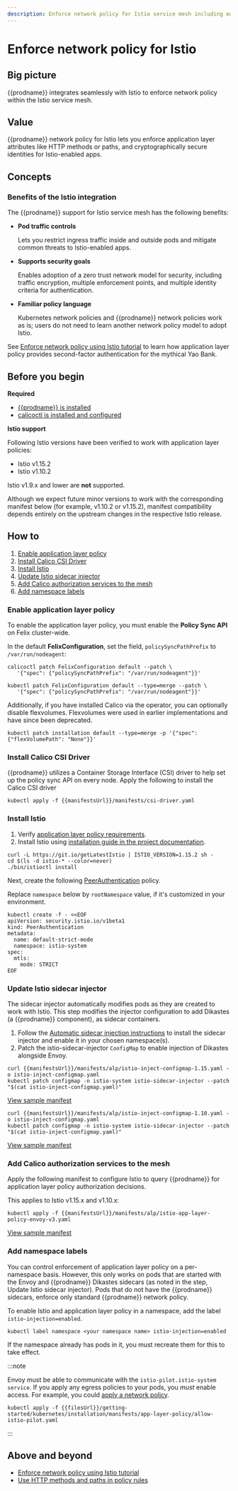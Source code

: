 ```yaml
---
description: Enforce network policy for Istio service mesh including matching on HTTP methods and paths.
---
```


# Enforce network policy for Istio

## Big picture

{{prodname}} integrates seamlessly with Istio to enforce network policy within the Istio service mesh.

## Value

{{prodname}} network policy for Istio lets you enforce application layer attributes like HTTP methods or paths, and cryptographically secure identities for Istio-enabled apps.

## Concepts

### Benefits of the Istio integration

The {{prodname}} support for Istio service mesh has the following benefits:

- **Pod traffic controls**

  Lets you restrict ingress traffic inside and outside pods and mitigate common threats to Istio-enabled apps.

- **Supports security goals**

  Enables adoption of a zero trust network model for security, including traffic encryption, multiple enforcement points, and multiple identity criteria for authentication.

- **Familiar policy language**

  Kubernetes network policies and {{prodname}} network policies work as is; users do not need to learn another network policy model to adopt Istio.

See [Enforce network policy using Istio tutorial](enforce-policy-istio.mdx) to learn how application layer policy provides second-factor authentication for the mythical Yao Bank.

## Before you begin

**Required**

- [{{prodname}} is installed](../../getting-started/kubernetes/index.mdx)
- [calicoctl is installed and configured](../../operations/calicoctl/install.mdx)

**Istio support**

Following Istio versions have been verified to work with application layer policies:

- Istio v1.15.2
- Istio v1.10.2

Istio v1.9.x and lower are **not** supported.

Although we expect future minor versions to work with the corresponding manifest below (for example, v1.10.2 or v1.15.2), manifest compatibility depends entirely on the upstream changes in the respective Istio release.

## How to

1. [Enable application layer policy](#enable-application-layer-policy)
2. [Install Calico CSI Driver](#install-calico-csi-driver)
3. [Install Istio](#install-istio)
4. [Update Istio sidecar injector](#update-istio-sidecar-injector)
5. [Add Calico authorization services to the mesh](#add-calico-authorization-services-to-the-mesh)
6. [Add namespace labels](#add-namespace-labels)

### Enable application layer policy

To enable the application layer policy, you must enable the **Policy Sync API** on Felix cluster-wide.

In the default **FelixConfiguration**, set the field, `policySyncPathPrefix` to `/var/run/nodeagent`:

<Tabs>
<TabItem label="calicoctl" value="calicoctl-0">

```batch
calicoctl patch FelixConfiguration default --patch \
   '{"spec": {"policySyncPathPrefix": "/var/run/nodeagent"}}'
```

</TabItem>
<TabItem label="kubectl" value="kubectl-1">

```batch
kubectl patch FelixConfiguration default --type=merge --patch \
   '{"spec": {"policySyncPathPrefix": "/var/run/nodeagent"}}'
```

</TabItem>
</Tabs>

Additionally, if you have installed Calico via the operator, you can optionally disable flexvolumes.
Flexvolumes were used in earlier implementations and have since been deprecated.

```batch
kubectl patch installation default --type=merge -p '{"spec": {"flexVolumePath": "None"}}'
```

### Install Calico CSI Driver

{{prodname}} utilizes a Container Storage Interface (CSI) driver to help set up the policy sync API on every node.
Apply the following to install the Calico CSI driver

```batch
kubectl apply -f {{manifestsUrl}}/manifests/csi-driver.yaml
```

### Install Istio

1. Verify [application layer policy requirements](../../getting-started/kubernetes/requirements.mdx#application-layer-policy-requirements).
2. Install Istio using [installation guide in the project documentation](https://istio.io/v1.15/docs/setup/install/).

```batch
curl -L https://git.io/getLatestIstio | ISTIO_VERSION=1.15.2 sh -
cd $(ls -d istio-* --color=never)
./bin/istioctl install
```

Next, create the following [PeerAuthentication](https://istio.io/v1.15/docs/reference/config/security/peer_authentication/) policy.

Replace `namespace` below by `rootNamespace` value, if it's customized in your environment.

```batch
kubectl create -f - <<EOF
apiVersion: security.istio.io/v1beta1
kind: PeerAuthentication
metadata:
  name: default-strict-mode
  namespace: istio-system
spec:
  mtls:
    mode: STRICT
EOF
```

### Update Istio sidecar injector

The sidecar injector automatically modifies pods as they are created to work with Istio. This step modifies the injector configuration to add Dikastes (a {{prodname}} component), as sidecar containers.

1. Follow the [Automatic sidecar injection instructions](https://archive.istio.io/v1.15/docs/setup/additional-setup/sidecar-injection/#automatic-sidecar-injection) to install the sidecar injector and enable it in your chosen namespace(s).
2. Patch the istio-sidecar-injector `ConfigMap` to enable injection of Dikastes alongside Envoy.

<Tabs>
<TabItem label="Istio v1.15.x" value="Istio v1.15.x-2">

```batch
curl {{manifestsUrl}}/manifests/alp/istio-inject-configmap-1.15.yaml -o istio-inject-configmap.yaml
kubectl patch configmap -n istio-system istio-sidecar-injector --patch "$(cat istio-inject-configmap.yaml)"
```

[View sample manifest]({{manifestsUrl}}/manifests/alp/istio-inject-configmap-1.15.yaml)

</TabItem>
<TabItem label="Istio v1.10.x" value="Istio v1.10.x-3">

```batch
curl {{manifestsUrl}}/manifests/alp/istio-inject-configmap-1.10.yaml -o istio-inject-configmap.yaml
kubectl patch configmap -n istio-system istio-sidecar-injector --patch "$(cat istio-inject-configmap.yaml)"
```

[View sample manifest]({{manifestsUrl}}/manifests/alp/istio-inject-configmap-1.10.yaml)

</TabItem>
</Tabs>

### Add Calico authorization services to the mesh

Apply the following manifest to configure Istio to query {{prodname}} for application layer policy authorization decisions.

This applies to Istio v1.15.x and v1.10.x:

```batch
kubectl apply -f {{manifestsUrl}}/manifests/alp/istio-app-layer-policy-envoy-v3.yaml
```

[View sample manifest]({{manifestsUrl}}/manifests/alp/istio-app-layer-policy-envoy-v3.yaml)

### Add namespace labels

You can control enforcement of application layer policy on a per-namespace basis. However, this only works on pods that are started with the Envoy and {{prodname}} Dikastes sidecars (as noted in the step, Update Istio sidecar injector). Pods that do not have the {{prodname}} sidecars, enforce only standard {{prodname}} network policy.

To enable Istio and application layer policy in a namespace, add the label `istio-injection=enabled`.

```batch
kubectl label namespace <your namespace name> istio-injection=enabled
```

If the namespace already has pods in it, you must recreate them for this to take effect.

:::note

Envoy must be able to communicate with the `istio-pilot.istio-system service`. If you apply any egress policies to your pods, you _must_ enable access. For example, you could [apply a network policy]({{filesUrl}}/security/calico-network-policy).

```batch
kubectl apply -f {{filesUrl}}/getting-started/kubernetes/installation/manifests/app-layer-policy/allow-istio-pilot.yaml
```

:::

## Above and beyond

- [Enforce network policy using Istio tutorial](enforce-policy-istio.mdx)
- [Use HTTP methods and paths in policy rules](http-methods.mdx)
